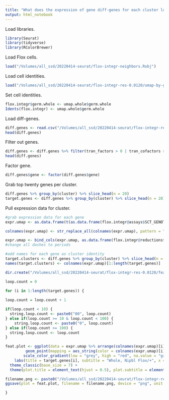 ```yaml
---
title: "What does the expression of gene diff-genes for each cluster look like?"
output: html_notebook
---
```


Load libraries.
```r
library(Seurat)
library(tidyverse)
library(RColorBrewer)
```

Load Flox cells.
```r
load("/Volumes/all_ssd/20220414-seurat/flox-integr-neighbors.Robj")
```

Load cell identities. 
```r
load("/Volumes/all_ssd/20220414-seurat/flox-integr-res-0.0120/umap-by-germ-layer-flox-integr-res-0.0120-26.Robj")
```

Set cell identities. 
```r
flox.integr$germ.whole <- umap.whole$germ.whole
Idents(flox.integr) <- umap.whole$germ.whole
```

Load diff-genes.
```r
diff.genes <- read.csv("/Volumes/all_ssd/20220414-seurat/flox-integr-res-0.0120/diff-genes-annotated-between-germ-layers-CC-flox-integr-res-0.0120-26.csv")
head(diff.genes)
```

Filter out genes.
```r
diff.genes <- diff.genes %>% filter(tran_factors > 0 | tran_cofactors >0)
head(diff.genes)
```

Factor gene. 
```r
diff.genes$gene <- factor(diff.genes$gene)
```

Grab top twenty genes per cluster. 
```r
diff.genes %>% group_by(cluster) %>% slice_head(n = 20)
target.genes <- diff.genes %>% group_by(cluster) %>% slice_head(n = 20) %>% pull(gene)
```

Pull expression data for cluster.
```r
#grab expression data for each gene
expr.umap <- as.data.frame(t(as.data.frame(flox.integr@assays$SCT_GENOTYPE@data[target.genes, ])))

colnames(expr.umap) <- str_replace_all(colnames(expr.umap), pattern = "-", replacement = ".")

expr.umap <- bind_cols(expr.umap, as.data.frame(flox.integr@reductions$umap@cell.embeddings))
#change all dashes to periods

#add names for each gene as cluster identity
target.clusters <- diff.genes %>% group_by(cluster) %>% slice_head(n = 20) %>% pull(cluster)
names(target.clusters) <- colnames(expr.umap)[1:length(target.genes)]
```


```r
dir.create("/Volumes/all_ssd/20220414-seurat/flox-integr-res-0.0120/feat-plot-top-diff-genes-tran-factors-by-germ-layer")

loop.count = 0

for (i in 1:length(target.genes)) {
  
loop.count = loop.count + 1

if(loop.count < 10) {
  string.loop.count <- paste0("00", loop.count)
} else if(loop.count >= 10 & loop.count < 100) {
    string.loop.count <- paste0("0", loop.count)
} else if(loop.count >= 100) {
  string.loop.count <- loop.count
}

feat.plot <- ggplot(data = expr.umap %>% arrange(colnames(expr.umap)[i]), mapping = aes(x = UMAP_1, y = UMAP_2)) +
         geom_point(mapping = aes_string(color = colnames(expr.umap)[i]), size = 0.1) +
        scale_color_gradient(low = "grey", high = "red", na.value = "grey") +
    labs(title = target.genes[i], subtitle = "Whole, Nipbl Flox/+", x = "UMAP 1", y = "UMAP 2", color = "Norm\nUMI") +
  theme_classic(base_size = 7) +
  theme(plot.title = element_text(hjust = 0.5), plot.subtitle = element_text(hjust = 0.5), axis.line = element_blank(), axis.ticks = element_blank(), axis.text = element_blank(), legend.key.size = unit(7, "pt"))

filename.png <- paste0("/Volumes/all_ssd/20220414-seurat/flox-integr-res-0.0120/feat-plot-top-diff-genes-tran-factors-by-germ-layer/", target.clusters[i], "-", string.loop.count, "-", target.genes[i], "-feat-plot-flox-whole.png")
ggsave(plot = feat.plot, filename = filename.png, device = "png", unit = "in", width = 6.5, height = 4.5)

}
```
